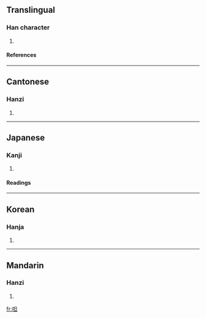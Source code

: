 ==Translingual==
===Han character===
{{Han char|rn=30|rad=口|as=05|sn=8|four=6601<sub>0</sub>|canj=口日一 (RAM)}}
# {{defn|Han}}
====References====
{{Han ref|kx=0184.010|dkj=03474|dj=0403.010|hdz=10600.010|uh=547E|ud=21630|bh=CBE3|bd=52195}}
----
==Cantonese==
===Hanzi===
{{yue-hanzi|jyut=|y=daat3}}
# {{defn|Cantonese}}
----
==Japanese==
===Kanji===
{{ja-kanji|grade=|rs=口05}}
# {{defn|Japanese}} 
====Readings====
{{ja-readings|on=[[たつ]] (tatsu), [[たち]] (tachi), [[あつ]] (atsu), [[えち]] (echi), [[てち]] (techi)|kun=[[しかりあう]] (shikariau), [[よびあう]] (yobiau)}}
----
==Korean==
===Hanja===
{{ko-hanja|hangeul=달|rv=dal|mr=tal}}
# {{defn|Korean}}
----
==Mandarin==
===Hanzi===
{{cmn-hanzi|pin=[[dá]] (da2)|wg=ta<sup>2</sup>}}
# {{defn|Mandarin}}

[[fr:呾]]